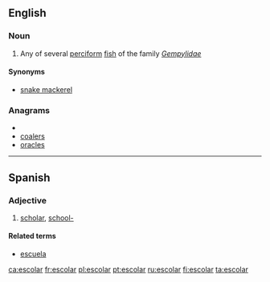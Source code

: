 ==English==

===Noun===
{{en-noun}}

# Any of several [[perciform]] [[fish]] of the family ''[[Gempylidae]]''

====Synonyms====
* [[snake mackerel]]

===Anagrams===
* {{alphagram|acelors}}
* [[coalers#English|coalers]]
* [[oracles#English|oracles]]


----

==Spanish==

===Adjective===
{{es-adj|pl=escolares}}

# [[scholar]], [[school|school-]]

====Related terms====
*[[escuela]]

[[ca:escolar]]
[[fr:escolar]]
[[pl:escolar]]
[[pt:escolar]]
[[ru:escolar]]
[[fi:escolar]]
[[ta:escolar]]